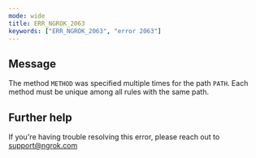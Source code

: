 ```yaml
---
mode: wide
title: ERR_NGROK_2063
keywords: ["ERR_NGROK_2063", "error 2063"]
---
```


## Message

The method `METHOD` was specified multiple times for the path `PATH`. Each method must be unique among all rules with the same path.

## Further help

If you're having trouble resolving this error, please reach out to [support@ngrok.com](mailto:support@ngrok.com?subject=Help%20with%20ERR_NGROK_2063)
